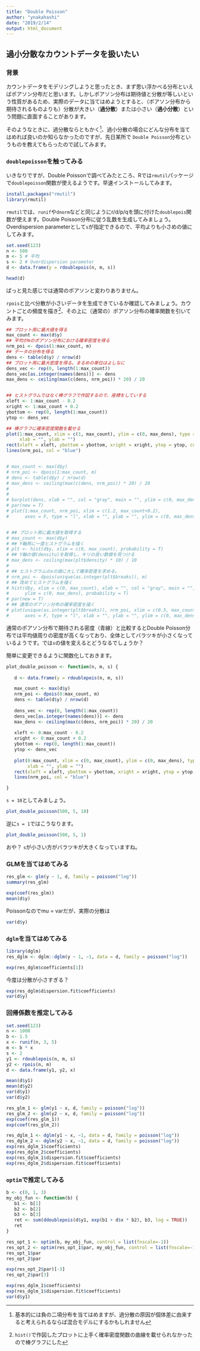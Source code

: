 ```yaml
---
title: "Double Poisson"
author: "ynakahashi"
date: "2019/2/14"
output: html_document
---
```


## 過小分散なカウントデータを扱いたい

### 背景
カウントデータをモデリングしようと思ったとき、まず思い浮かべる分布といえばポアソン分布だと思います。しかしポアソン分布は期待値と分散が等しいという性質があるため、実際のデータに当てはめようとすると、（ポアソン分布から期待されるものよりも）分散が大きい（**過分散**）または小さい（**過小分散**）という問題に直面することがあります。

そのようなときに、過分散ならともかく[^1]、過小分散の場合にどんな分布を当てはめれば良いのか知らなかったのですが、先日某所で `Double Poisson`分布というものを教えてもらったので試してみます。

[^1]:基本的には負の二項分布を当てはめますが、過分散の原因が個体差に由来すると考えられるならば混合モデルにするかもしれません

### `doublepoisson`を触ってみる
いきなりですが、Double Poissonで調べてみたところ、Rでは`rmutil`パッケージで`doublepoisson`関数が使えるようです。早速インストールしてみます。

```r
install.packages("rmutil")
library(rmutil)
```

`rmutil`では、`runif`や`dnorm`などと同じようにr/d/p/qを頭に付けた`doublepois`関数が使えます。Double Poisson分布に従う乱数を生成してみましょう。Overdispersion parameterとして`s`が指定できるので、平均よりも小さめの値にしてみます。

```r
set.seed(123)
n <- 500
m <- 5 # 平均
s <- 2 # Overdispersion parameter
d <- data.frame(y = rdoublepois(n, m, s))
```

```r
head(d)
```


ぱっと見た感じでは通常のポアソンと変わりありません。

`rpois`と比べ分散が小さいデータを生成できているか確認してみましょう。カウントごとの頻度を描き[^2]、その上に（通常の）ポアソン分布の確率関数を引いてみます。

[^2]:`hist()`で作図したプロットに上手く確率密度関数の曲線を載せられなかったので棒グラフにした

```r
## プロット用に最大値を得る
max_count <- max(d$y)
## 平均がmのポアソン分布における確率密度を得る
nrm_poi <- dpois(1:max_count, m)
## データの分布を得る
dens <- table(d$y) / nrow(d)
## プロット用に最大密度を得る。まるめの単位はよしなに
dens_vec <- rep(0, length(1:max_count))
dens_vec[as.integer(names(dens))] <- dens
max_dens <- ceiling(max(c(dens, nrm_poi)) * 20) / 20


## ヒストグラムではなく棒グラフで作図するので、座標をしていする
xleft <- 1:max_count - 0.2
xright <- 1:max_count + 0.2
ybottom <- rep(0, length(1:max_count))
ytop <- dens_vec

## 棒グラフに確率密度関数を載せる
plot(1:max_count, xlim = c(1, max_count), ylim = c(0, max_dens), type = "n", 
     xlab = "", ylab = "")
rect(xleft = xleft, ybottom = ybottom, xright = xright, ytop = ytop, col = "gray")
lines(nrm_poi, col = "blue")


# max_count <- max(d$y)
# nrm_poi <- dpois(1:max_count, m)
# dens <- table(d$y) / nrow(d)
# max_dens <- ceiling(max(c(dens, nrm_poi)) * 20) / 20
# 
# 
# barplot(dens, xlab = "", col = "gray", main = "", ylim = c(0, max_dens))
# par(new = T)
# plot(1:max_count, nrm_poi, xlim = c(1.2, max_count+0.2), 
#      axes = F, type = "l", xlab = "", ylab = "", ylim = c(0, max_dens))


# ## プロット用に最大値を取得する
# max_count <- max(d$y)
# ## Y軸用に一度ヒストグラムを描く
# plt <- hist(d$y, xlim = c(0, max_count), probability = T)
# ## Y軸の値(densitu)を取得し、キリの良い数値を見つける
# max_dens <- ceiling(max(plt$density) * 10) / 10
# 
# ## ヒストグラムのxの値に大して確率密度を求める。
# nrm_poi <- dpois(unique(as.integer(plt$breaks)), m)
# ## 改めてヒストグラムを描く
# hist(d$y, xlim = c(0, max_count), xlab = "", col = "gray", main = "", 
#      ylim = c(0, max_dens), probability = T)
# par(new = T)
# ## 通常のポアソン分布の確率密度を描く
# plot(unique(as.integer(plt$breaks)), nrm_poi, xlim = c(0.5, max_count+0.5), 
#      axes = F, type = "l", xlab = "", ylab = "", ylim = c(0, max_dens))
```

通常のポアソン分布で期待される密度（青線）と比較するとDouble Poisson分布では平均値周りの密度が高くなっており、全体としてバラツキが小さくなっているようです。では`s`の値を変えるとどうなるでしょうか？

簡単に変更できるように関数化しておきます。

```r
plot_double_poisson <- function(n, m, s) {
   
   d <- data.frame(y = rdoublepois(n, m, s))

   max_count <- max(d$y)
   nrm_poi <- dpois(0:max_count, m)
   dens <- table(d$y) / nrow(d)
   
   dens_vec <- rep(0, length(1:max_count))
   dens_vec[as.integer(names(dens))] <- dens
   max_dens <- ceiling(max(c(dens, nrm_poi)) * 20) / 20
   
   xleft <- 0:max_count - 0.2
   xright <- 0:max_count + 0.2
   ybottom <- rep(0, length(1:max_count))
   ytop <- dens_vec
   
   plot(0:max_count, xlim = c(0, max_count), ylim = c(0, max_dens), type = "n", 
        xlab = "", ylab = "")
   rect(xleft = xleft, ybottom = ybottom, xright = xright, ytop = ytop, col = "gray")
   lines(nrm_poi, col = "blue")

}
```

`s = 10`としてみましょう。

```r
plot_double_poisson(500, 5, 10)
```

逆に`s = 1`ではこうなります。

```r
plot_double_poisson(500, 5, 1)
```


おや？ `s`が小さい方がバラツキが大きくなっていますね。


### GLMを当てはめてみる

```r
res_glm <- glm(y ~ 1, d, family = poisson("log"))
summary(res_glm)
```


```r
exp(coef(res_glm))
mean(d$y)
```

Poissonなのでmu = varだが、実際の分散は

```r
var(d$y)
```


### `dglm`を当てはめてみる

```r
library(dglm)
res_dglm <- dglm::dglm(y ~ 1, ~1, data = d, family = poisson("log"))
```


```r
exp(res_dglm$coefficients[1])
```

今度は分散が小さすぎる？

```r
exp(res_dglm$dispersion.fit$coefficients)
var(d$y)
```



### 回帰係数を推定してみる

```r
set.seed(123)
n <- 1000
b <- 1.5
x <- runif(n, 3, 5)
m <- b * x
s <- 2
y1 <- rdoublepois(n, m, s)
y2 <- rpois(n, m)
d <- data.frame(y1, y2, x)
```


```r
mean(d$y1)
mean(d$y2)
var(d$y1)
var(d$y2)
```


```r
res_glm_1 <- glm(y1 ~ x, d, family = poisson("log"))
res_glm_2 <- glm(y2 ~ x, d, family = poisson("log"))
exp(coef(res_glm_1))
exp(coef(res_glm_2))
```

```r
res_dglm_1 <- dglm(y1 ~ x, ~1, data = d, family = poisson("log"))
res_dglm_2 <- dglm(y2 ~ x, ~1, data = d, family = poisson("log"))
exp(res_dglm_1$coefficients)
exp(res_dglm_2$coefficients)
exp(res_dglm_1$dispersion.fit$coefficients)
exp(res_dglm_2$dispersion.fit$coefficients)
```


### `optim`で推定してみる


```r
b <- c(0, 1, 3)
my_obj_fun <- function(b) {
   b1 <- b[1]
   b2 <- b[2]
   b3 <- b[3]
   ret <- sum(ddoublepois(d$y1, exp(b1 + d$x * b2), b3, log = TRUE))
   ret
}

res_opt_1 <- optim(b, my_obj_fun, control = list(fnscale=-1))
res_opt_2 <- optim(res_opt_1$par, my_obj_fun, control = list(fnscale=-1), method = "BFGS")
res_opt_1$par
res_opt_2$par
```


```r
exp(res_opt_2$par)[-3]
res_opt_2$par[3]
```

```r
exp(res_dglm_1$coefficients)
exp(res_dglm_1$dispersion.fit$coefficients)
var(d$y1)
```









